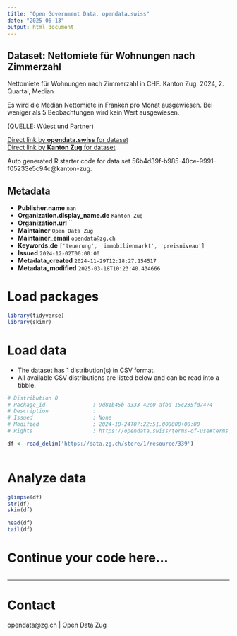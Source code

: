 ```yaml
---
title: "Open Government Data, opendata.swiss"
date: "2025-06-13"
output: html_document
---
```


## Dataset: Nettomiete für Wohnungen nach Zimmerzahl

Nettomiete für Wohnungen nach Zimmerzahl in CHF.
Kanton Zug, 2024, 2. Quartal, Median							

Es wird die Median Nettomiete in Franken pro Monat ausgewiesen.
Bei weniger als 5 Beobachtungen wird kein Wert ausgewiesen.

(QUELLE: Wüest und Partner)

[Direct link by **opendata.swiss** for dataset](https://opendata.swiss/de/dataset/nettomiete-fur-wohnungen-nach-zimmerzahl)<br>
[Direct link by **Kanton Zug** for dataset](https://www.zg.ch/behoerden/gesundheitsdirektion/statistikfachstelle/themen/Preise)

Auto generated R starter code for data set 56b4d39f-b985-40ce-9991-f05233e5c94c@kanton-zug.

## Metadata

- **Publisher.name** `nan`
- **Organization.display_name.de** `Kanton Zug`
- **Organization.url** ``
- **Maintainer** `Open Data Zug`
- **Maintainer_email** `opendata@zg.ch`
- **Keywords.de** `['teuerung', 'immobilienmarkt', 'preisniveau']`
- **Issued** `2024-12-02T00:00:00`
- **Metadata_created** `2024-11-29T12:18:27.154517`
- **Metadata_modified** `2025-03-18T10:23:40.434666`


# Load packages

```r

library(tidyverse)
library(skimr)

```

# Load data

-   The dataset has 1 distribution(s) in CSV format.
-   All available CSV distributions are listed below and can be read into a tibble.

```r

# Distribution 0
# Package_id               : 9d81b45b-a333-42c0-afbd-15c235fd7474
# Description              : 
# Issued                   : None
# Modified                 : 2024-10-24T07:22:51.008000+00:00
# Rights                   : https://opendata.swiss/terms-of-use#terms_by

df <- read_delim('https://data.zg.ch/store/1/resource/339')



```

# Analyze data

```r

glimpse(df)
str(df)
skim(df)

head(df)
tail(df)

```

# Continue your code here...

```r

```

------------------------------------------------------------------------

# Contact

opendata@zg.ch | Open Data Zug
